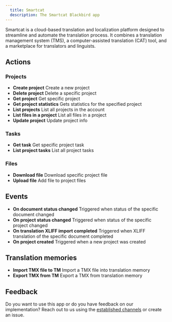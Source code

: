 ```yaml
---
  title: Smartcat
  description: The Smartcat Blackbird app
---
```


<LinkCard title="View on Github" target="_blank" href="https://github.com/bb-io/Smartcat" icon="github" />

Smartcat is a cloud-based translation and localization platform designed to streamline and automate the translation process. It combines a translation management system (TMS), a computer-assisted translation (CAT) tool, and a marketplace for translators and linguists.

## Actions

### Projects

- **Create project**  Create a new project
- **Delete project**  Delete a specific project
- **Get project** Get specific project
- **Get project statistics**  Gets statistics for the specified project
- **List projects** List all projects in the account
- **List files in a project** List all files in a project
- **Update project**  Update project info

### Tasks

- **Get task**  Get specific project task
- **List project tasks**  List all project tasks

### Files

- **Download file** Download specific project file
- **Upload file** Add file to project files

## Events

- **On document status changed** Triggered when status of the specific document changed
- **On project status changed** Triggered when status of the specific project changed
- **On translation XLIFF import completed** Triggered when XLIFF translation of the specific document completed
- **On project created** Triggered when a new project was created

## Translation memories
- **Import TMX file to TM** Import a TMX file into translation memory
- **Export TMX from TM** Export a TMX from translation memory

## Feedback

Do you want to use this app or do you have feedback on our implementation? Reach out to us using the [established channels](https://www.blackbird.io/) or create an issue.

